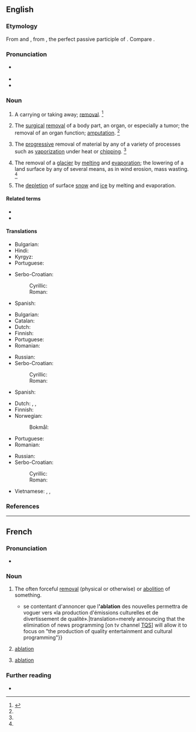 ==English==
{{wikipedia}}

===Etymology===
From {{der|en|frm|-}} and {{der|en|la|ablātiō|t=a taking away}}, from {{m|la|ablātus|t=removed}}, the perfect passive participle of {{m|la|auferō|t=carry away}}. Compare {{cog|fr|ablation}}.

===Pronunciation===
* {{a|US}} {{enPR|ə-blā'-shən|ăb-lā'-shən}} {{IPA|en|/əˈbleɪ.ʃn̩/|/æbˈleɪ.ʃn̩/}}
* {{audio|en|En-us-ablation.ogg|Audio (US)}}
* {{rhymes|en|eɪʃən}}

===Noun===
{{en-noun|~}}

# {{lb|en|obsolete}} A carrying or taking away; [[removal]]. {{defdate|First attested around 1350 to 1470.}}<ref name=SOED>{{R:SOED5|page=5}}</ref>
# {{lb|en|medicine}} The [[surgical]] [[removal]] of a body part, an organ, or especially a tumor; the removal of an organ function; [[amputation]]. {{defdate|First attested around 1350 to 1470.}}<ref name=SOED/>
# {{lb|en|sciences}} The [[progressive]] removal of material by any of a variety of processes such as [[vaporization]] under heat or [[chipping]]. {{defdate|Mid 20<sup>th</sup> century.}}<ref name=SOED/>
# {{lb|en|geology}} The removal of a [[glacier]] by [[melting]] and [[evaporation]]; the lowering of a land surface by any of several means, as in wind erosion, mass wasting. {{defdate|Mid 20<sup>th</sup> century.}}<ref name=SOED/>
# {{lb|en|meteorology}} The [[depletion]] of surface [[snow]] and [[ice]] by melting and evaporation.

====Related terms====
* {{l|en|ablate}}
* {{l|en|ablative}}

====Translations====
{{trans-top|removal}}
* Bulgarian: {{t+|bg|отстраняване}}
* Hindi: {{t|hi|उच्छेदन|m}}
* Kyrgyz: {{t+|ky|ампутация}}
* Portuguese: {{t+|pt|ablação|f}}
{{trans-mid}}
* Serbo-Croatian:
*: Cyrillic: {{t|sh|абла́ција|f}}
*: Roman: {{t|sh|ablácija|f}}
* Spanish: {{t+|es|ablación|f}}
{{trans-bottom}}

{{trans-top|amputation}}
* Bulgarian: {{t+|bg|ампутация}}
* Catalan: {{t|ca|ablació|f}}
* Dutch: {{t+|nl|ablatie|m}}
* Finnish: {{t+|fi|amputaatio}}
* Portuguese: {{t+|pt|ablação|f}}
* Romanian: {{t+|ro|ablațiune|f}}
{{trans-mid}}
* Russian: {{t+|ru|ампута́ция|f}}
* Serbo-Croatian:
*: Cyrillic: {{t|sh|абла́ција|f}}
*: Roman: {{t|sh|ablácija|f}}
* Spanish: {{t+|es|ablación|f}}
{{trans-bottom}}

{{trans-top|progressive removal of material}}
* Dutch: {{t+|nl|ablatie|m}}, {{t+|nl|erosie|m}}, {{t|nl|afsmelting|m}}
* Finnish: {{t+|fi|ablaatio}}
* Norwegian:
*: Bokmål: {{t+|nb|ablasjon|m}}
* Portuguese: {{t+|pt|ablação|f}}
* Romanian: {{t+|ro|ablațiune|f}}
{{trans-mid}}
* Russian: {{t+|ru|абля́ция|f}}
* Serbo-Croatian:
*: Cyrillic: {{t|sh|абла́ција|f}}
*: Roman: {{t|sh|ablácija|f}}
{{trans-bottom}}

{{checktrans-top}}
* Vietnamese: {{t-check|vi|sự cắt bỏ}}, {{t-check|vi|sự tải mòn}}, {{t-check|vi|sự tiêu mòn}}
{{trans-mid}}
{{trans-bottom}}

===References===
<references/>

----

==French==

===Pronunciation===
* {{audio|fr|LL-Q150 (fra)-WikiLucas00-ablation.wav|Audio}}

===Noun===
{{fr-noun|f}}

# The often forceful [[removal]] (physical or otherwise) or [[abolition]] of something.
#* {{quote-journal
|fr|date=April 25, 2008
|author=Martine Chouinard
|url=http://www.ledevoir.com/2008/04/25/186742.html
|title=Brebis égarée
|newspaper={{w|Le Devoir}}|passage={{...}} se contentant d'annoncer que l''''ablation''' des nouvelles permettra de voguer vers «la production d'émissions culturelles et de divertissement de qualité».|translation=merely announcing that the elimination of news programming [on tv channel [[w:TQS|TQS]]] will allow it to focus on "the production of quality entertainment and cultural programming"}}
# {{lb|fr|medicine}} [[#English|ablation]]
# {{lb|fr|sciences}} [[#English|ablation]]

===Further reading===
* {{R:TLFi}}
